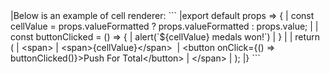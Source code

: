 <framework-specific-section frameworks="react">
|Below is an example of cell renderer:
</framework-specific-section>

<framework-specific-section frameworks="react">
```
|export default props => {
|    const cellValue = props.valueFormatted ? props.valueFormatted : props.value;
|
|    const buttonClicked = () => {
|        alert(`${cellValue} medals won!`)
|    }
|
|    return (
|        &lt;span>
|           &lt;span>{cellValue}&lt;/span>&nbsp;
|           &lt;button onClick={() => buttonClicked()}>Push For Total&lt;/button>
|        &lt;/span>
|    );
|}
```
</framework-specific-section>
